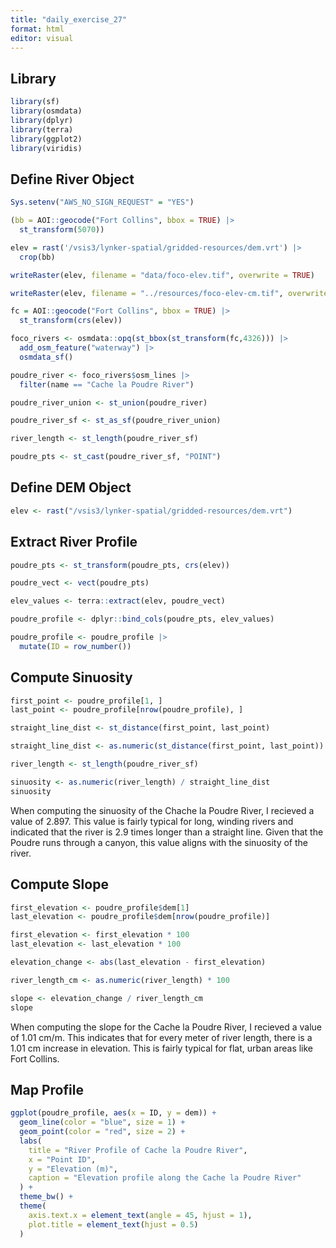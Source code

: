 ```yaml
---
title: "daily_exercise_27"
format: html
editor: visual
---
```


## Library
```r
library(sf)   
library(osmdata)     
library(dplyr)    
library(terra)
library(ggplot2) 
library(viridis)
```

## Define River Object
```r
Sys.setenv("AWS_NO_SIGN_REQUEST" = "YES")

(bb = AOI::geocode("Fort Collins", bbox = TRUE) |> 
  st_transform(5070))

elev = rast('/vsis3/lynker-spatial/gridded-resources/dem.vrt') |> 
  crop(bb)

writeRaster(elev, filename = "data/foco-elev.tif", overwrite = TRUE)

writeRaster(elev, filename = "../resources/foco-elev-cm.tif", overwrite = TRUE)

fc = AOI::geocode("Fort Collins", bbox = TRUE) |> 
  st_transform(crs(elev))

foco_rivers <- osmdata::opq(st_bbox(st_transform(fc,4326))) |> 
  add_osm_feature("waterway") |> 
  osmdata_sf()

poudre_river <- foco_rivers$osm_lines |>
  filter(name == "Cache la Poudre River")

poudre_river_union <- st_union(poudre_river)

poudre_river_sf <- st_as_sf(poudre_river_union)

river_length <- st_length(poudre_river_sf)

poudre_pts <- st_cast(poudre_river_sf, "POINT")
```

## Define DEM Object
```r
elev <- rast("/vsis3/lynker-spatial/gridded-resources/dem.vrt")
```

## Extract River Profile
```r
poudre_pts <- st_transform(poudre_pts, crs(elev))

poudre_vect <- vect(poudre_pts)

elev_values <- terra::extract(elev, poudre_vect)

poudre_profile <- dplyr::bind_cols(poudre_pts, elev_values)

poudre_profile <- poudre_profile |> 
  mutate(ID = row_number())
```

## Compute Sinuosity
```r
first_point <- poudre_profile[1, ]  
last_point <- poudre_profile[nrow(poudre_profile), ]

straight_line_dist <- st_distance(first_point, last_point)

straight_line_dist <- as.numeric(st_distance(first_point, last_point))

river_length <- st_length(poudre_river_sf)

sinuosity <- as.numeric(river_length) / straight_line_dist
sinuosity
```

When computing the sinuosity of the Chache la Poudre River, I recieved a value of 2.897. This value is fairly typical for long, winding rivers and indicated that the river is 2.9 times longer than a straight line. Given that the Poudre runs through a canyon, this value aligns with the sinuosity of the river.

## Compute Slope
```r
first_elevation <- poudre_profile$dem[1]  
last_elevation <- poudre_profile$dem[nrow(poudre_profile)]

first_elevation <- first_elevation * 100  
last_elevation <- last_elevation * 100

elevation_change <- abs(last_elevation - first_elevation)

river_length_cm <- as.numeric(river_length) * 100

slope <- elevation_change / river_length_cm
slope
```

When computing the slope for the Cache la Poudre River, I recieved a value of 1.01 cm/m. This indicates that for every meter of river length, there is a 1.01 cm increase in elevation. This is fairly typical for flat, urban areas like Fort Collins. 

## Map Profile
```r
ggplot(poudre_profile, aes(x = ID, y = dem)) +
  geom_line(color = "blue", size = 1) +  
  geom_point(color = "red", size = 2) +  
  labs(
    title = "River Profile of Cache la Poudre River",
    x = "Point ID",
    y = "Elevation (m)",
    caption = "Elevation profile along the Cache la Poudre River"
  ) +
  theme_bw() +  
  theme(
    axis.text.x = element_text(angle = 45, hjust = 1),
    plot.title = element_text(hjust = 0.5)
  ) 
```
